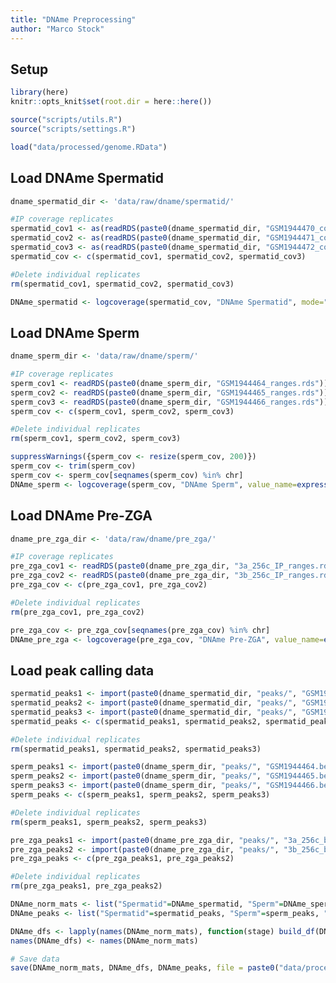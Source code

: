 ```yaml
---
title: "DNAme Preprocessing"
author: "Marco Stock"
---
```


## Setup
```r
library(here)
knitr::opts_knit$set(root.dir = here::here())
```
```r
source("scripts/utils.R")
source("scripts/settings.R")
```
```r
load("data/processed/genome.RData")
```

## Load DNAme Spermatid
```r
dname_spermatid_dir <- 'data/raw/dname/spermatid/'

#IP coverage replicates
spermatid_cov1 <- as(readRDS(paste0(dname_spermatid_dir, "GSM1944470_coverage.rds")), "GRanges")
spermatid_cov2 <- as(readRDS(paste0(dname_spermatid_dir, "GSM1944471_coverage.rds")), "GRanges")
spermatid_cov3 <- as(readRDS(paste0(dname_spermatid_dir, "GSM1944472_coverage.rds")), "GRanges")
spermatid_cov <- c(spermatid_cov1, spermatid_cov2, spermatid_cov3)

#Delete individual replicates
rm(spermatid_cov1, spermatid_cov2, spermatid_cov3)

DNAme_spermatid <- logcoverage(spermatid_cov, "DNAme Spermatid", mode="coverage", value_name=expression("DNAme [log"[2]*"]"))
```

## Load DNAme Sperm
```r
dname_sperm_dir <- 'data/raw/dname/sperm/'

#IP coverage replicates
sperm_cov1 <- readRDS(paste0(dname_sperm_dir, "GSM1944464_ranges.rds"))
sperm_cov2 <- readRDS(paste0(dname_sperm_dir, "GSM1944465_ranges.rds"))
sperm_cov3 <- readRDS(paste0(dname_sperm_dir, "GSM1944466_ranges.rds"))
sperm_cov <- c(sperm_cov1, sperm_cov2, sperm_cov3)

#Delete individual replicates
rm(sperm_cov1, sperm_cov2, sperm_cov3)

suppressWarnings({sperm_cov <- resize(sperm_cov, 200)})
sperm_cov <- trim(sperm_cov)
sperm_cov <- sperm_cov[seqnames(sperm_cov) %in% chr]
DNAme_sperm <- logcoverage(sperm_cov, "DNAme Sperm", value_name=expression("DNAme [log"[2]*"]"))
```

## Load DNAme Pre-ZGA
```r
dname_pre_zga_dir <- 'data/raw/dname/pre_zga/'

#IP coverage replicates
pre_zga_cov1 <- readRDS(paste0(dname_pre_zga_dir, "3a_256c_IP_ranges.rds"))
pre_zga_cov2 <- readRDS(paste0(dname_pre_zga_dir, "3b_256c_IP_ranges.rds"))
pre_zga_cov <- c(pre_zga_cov1, pre_zga_cov2)

#Delete individual replicates
rm(pre_zga_cov1, pre_zga_cov2)

pre_zga_cov <- pre_zga_cov[seqnames(pre_zga_cov) %in% chr]
DNAme_pre_zga <- logcoverage(pre_zga_cov, "DNAme Pre-ZGA", value_name=expression("DNAme [log"[2]*"]"))
```

## Load peak calling data
```r
spermatid_peaks1 <- import(paste0(dname_spermatid_dir, "peaks/", "GSM1944470.bed"), format = "bed")
spermatid_peaks2 <- import(paste0(dname_spermatid_dir, "peaks/", "GSM1944471.bed"), format = "bed")
spermatid_peaks3 <- import(paste0(dname_spermatid_dir, "peaks/", "GSM1944472.bed"), format = "bed")
spermatid_peaks <- c(spermatid_peaks1, spermatid_peaks2, spermatid_peaks3)

#Delete individual replicates
rm(spermatid_peaks1, spermatid_peaks2, spermatid_peaks3)
```
```r
sperm_peaks1 <- import(paste0(dname_sperm_dir, "peaks/", "GSM1944464.bed"), format = "bed")
sperm_peaks2 <- import(paste0(dname_sperm_dir, "peaks/", "GSM1944465.bed"), format = "bed")
sperm_peaks3 <- import(paste0(dname_sperm_dir, "peaks/", "GSM1944466.bed"), format = "bed")
sperm_peaks <- c(sperm_peaks1, sperm_peaks2, sperm_peaks3)

#Delete individual replicates
rm(sperm_peaks1, sperm_peaks2, sperm_peaks3)
```
```r
pre_zga_peaks1 <- import(paste0(dname_pre_zga_dir, "peaks/", "3a_256c_b.bed"), format = "bed")
pre_zga_peaks2 <- import(paste0(dname_pre_zga_dir, "peaks/", "3b_256c_b.bed"), format = "bed")
pre_zga_peaks <- c(pre_zga_peaks1, pre_zga_peaks2)

#Delete individual replicates
rm(pre_zga_peaks1, pre_zga_peaks2)
```

```r
DNAme_norm_mats <- list("Spermatid"=DNAme_spermatid, "Sperm"=DNAme_sperm, "Pre-ZGA"=DNAme_pre_zga)
DNAme_peaks <- list("Spermatid"=spermatid_peaks, "Sperm"=sperm_peaks, "Pre-ZGA"=pre_zga_peaks)

DNAme_dfs <- lapply(names(DNAme_norm_mats), function(stage) build_df(DNAme_norm_mats[[stage]], DNAme_peaks[[stage]]))
names(DNAme_dfs) <- names(DNAme_norm_mats)
```

```r
# Save data
save(DNAme_norm_mats, DNAme_dfs, DNAme_peaks, file = paste0("data/processed/dname.RData"))
```